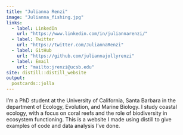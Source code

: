 ```yaml
---
title: "Julianna Renzi"
image: "Julianna_fishing.jpg"
links:
  - label: LinkedIn
    url: "https://www.linkedin.com/in/juliannarenzi/"
  - label: Twitter
    url: "https://twitter.com/JuliannaRenzi"
  - label: GitHub
    url: "https://github.com/juliannajollyrenzi"
  - label: Email
    url: "mailto:jrenzi@ucsb.edu"
site: distill::distill_website
output:
  postcards::jolla
---
```

 
I'm a PhD student at the University of California, Santa Barbara in the department of Ecology, Evolution, and Marine Biology. I study coastal ecology, with a focus on coral reefs and the role of biodiversity in ecosystem functioning. This is a website I made using distill to give examples of  code and data analysis I've done.